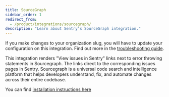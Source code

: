 ```yaml
---
title: SourceGraph
sidebar_order: 1
redirect_from:
  - /product/integrations/sourcegraph/
description: "Learn about Sentry's SourceGraph integration."
---
```


<Alert level="warning">

If you make changes to your organization slug, you will have to update your configuration on this integration. Find out more in the [troubleshooting guide](/product/integrations/troubleshooting).

</Alert>

This integration renders "View issues in Sentry" links next to error throwing statements in Sourcegraph. The links direct to the corresponding issues pages in Sentry. Sourcegraph is a universal code search and intelligence platform that helps developers understand, fix, and automate changes across their entire codebase.

You can find [installation instructions here](https://github.com/sourcegraph/sourcegraph-sentry)
